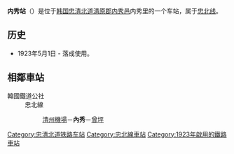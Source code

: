 {{朝鮮半島車站資訊
|公司色 = #0066b3
|文字色 = 
|站名 = 内秀站<br />{{lang|en|Naesu}}
|圖片 =
|pxl = 
|圖片說明 =
|所屬路線 = [[忠北线|忠北线]]
|車站編號 = 
|前一站 = [[清州机场站|清州机场]]
|前一站距離 =4.4
|後一站距離 =7.8
|後一站 = [[曾坪站|曾坪]]
|距離 = 28.8
|起點站 = [[鸟致院站|鸟致院]]
|諺文 = 내수역
|朝鮮漢字 = 內秀驛
|文觀部式 =Naesu-yeok 
|馬-賴式 =
|副站名 = 
|停站路線數 = 
|所屬公司 = [[韩国铁道公社|韩国铁道公社]]
|所在地 =[[忠清北道|忠清北道]][[清原郡|清原郡]][[内秀邑|内秀邑]]内秀里9-4
|車站構造 = 地面车站
|月台配置 = 2面2线
|啟用年月日 =1923年5月1日 
|廢站年月日 = 
|上下車人次 =
|統計年度 =
|轉車 = 
|備註 = 
|全寬備註 = 
}}

'''内秀站'''（{{kor|諺=내수역|漢=內秀驛|羅=Naesu yeok|f=y}}）是位于[[韩国|韩国]][[忠清北道|忠清北道]][[清原郡|清原郡]][[内秀邑|内秀邑]]内秀里的一个车站，属于[[忠北线|忠北线]]。

== 历史 ==
*1923年5月1日 - 落成使用。

== 相鄰車站 ==
;韓國鐵道公社
:忠北線
::[[清州機場站|清州機場]]－'''內秀'''－[[曾坪站|曾坪]]

{{忠北线}}

[[Category:忠清北道铁路车站|Category:忠清北道铁路车站]]
[[Category:忠北線車站|Category:忠北線車站]]
[[Category:1923年啟用的鐵路車站|Category:1923年啟用的鐵路車站]]